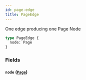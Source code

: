 ```yaml
---
id: page-edge
title: PageEdge
---
```



One edge producing one Page Node


```graphql
type PageEdge {
  node: Page
}
```


### Fields

#### `node` ([`Page`](/developers/demandhq-apis/demand-api/graphql/reference/objects/page))






